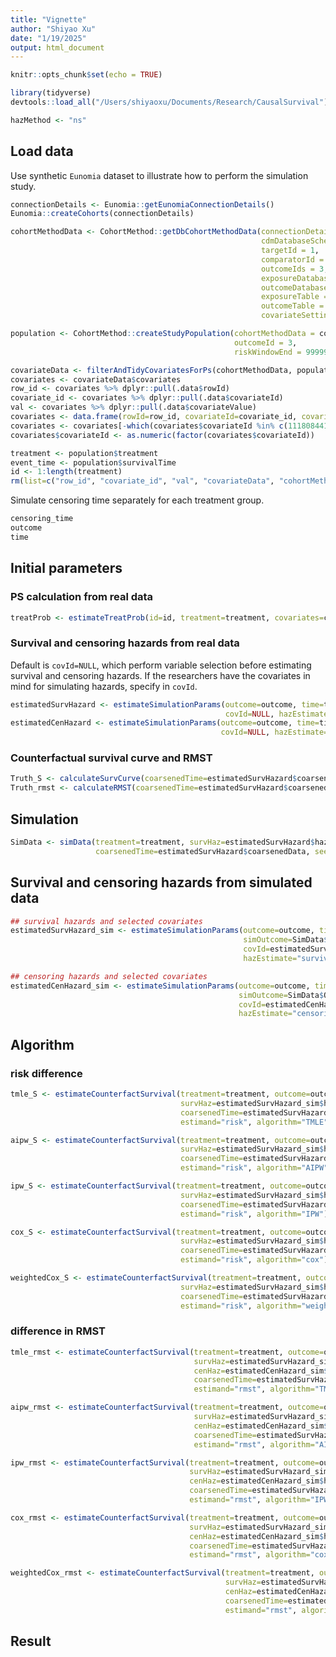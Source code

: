 ```yaml
---
title: "Vignette"
author: "Shiyao Xu"
date: "1/19/2025"
output: html_document
---
```


```r
knitr::opts_chunk$set(echo = TRUE)
```

```r
library(tidyverse)
devtools::load_all("/Users/shiyaoxu/Documents/Research/CausalSurvival")
```

```r
hazMethod <- "ns"
```

## Load data

Use synthetic `Eunomia` dataset to illustrate how to perform the simulation study. 

```r

connectionDetails <- Eunomia::getEunomiaConnectionDetails()
Eunomia::createCohorts(connectionDetails)

cohortMethodData <- CohortMethod::getDbCohortMethodData(connectionDetails = connectionDetails,
                                                        cdmDatabaseSchema = "main",
                                                        targetId = 1,
                                                        comparatorId = 2,
                                                        outcomeIds = 3,
                                                        exposureDatabaseSchema = "main",
                                                        outcomeDatabaseSchema = "main",
                                                        exposureTable = "cohort",
                                                        outcomeTable = "cohort",
                                                        covariateSettings = FeatureExtraction::createDefaultCovariateSettings())

population <- CohortMethod::createStudyPopulation(cohortMethodData = cohortMethodData,
                                                  outcomeId = 3,
                                                  riskWindowEnd = 99999)

covariateData <- filterAndTidyCovariatesForPs(cohortMethodData, population)
covariates <- covariateData$covariates
row_id <- covariates %>% dplyr::pull(.data$rowId)
covariate_id <- covariates %>% dplyr::pull(.data$covariateId)
val <- covariates %>% dplyr::pull(.data$covariateValue)
covariates <- data.frame(rowId=row_id, covariateId=covariate_id, covariateValue=val)
covariates <- covariates[-which(covariates$covariateId %in% c(1118084410, 1118084412, 1118084413, 1124300410, 1124300412, 1124300413)), ]
covariates$covariateId <- as.numeric(factor(covariates$covariateId))

treatment <- population$treatment
event_time <- population$survivalTime
id <- 1:length(treatment)
rm(list=c("row_id", "covariate_id", "val", "covariateData", "cohortMethodData", "connectionDetails", "population"))
```

Simulate censoring time separately for each treatment group. 

```r
censoring_time
outcome
time
```


## Initial parameters

### PS calculation from real data
```r
treatProb <- estimateTreatProb(id=id, treatment=treatment, covariates=covariates, covIdTreatProb=NULL)
```

### Survival and censoring hazards from real data
Default is `covId=NULL`, which perform variable selection before estimating survival and censoring hazards. If the researchers have the covariates in mind for simulating hazards, specify in `covId`. 

```r
estimatedSurvHazard <- estimateSimulationParams(outcome=outcome, time=time, treatment=treatment, covariates=covariates, 
                                                covId=NULL, hazEstimate="survival", hazMethod=hazMethod, seed=2019)
estimatedCenHazard <- estimateSimulationParams(outcome=outcome, time=time, treatment=treatment, covariates=covariates,
                                               covId=NULL, hazEstimate="censoring", hazMethod=hazMethod, seed=2019)
```

### Counterfactual survival curve and RMST
```r
Truth_S <- calculateSurvCurve(coarsenedTime=estimatedSurvHazard$coarsenedData, survHaz=estimatedSurvHazard$haz)
Truth_rmst <- calculateRMST(coarsenedTime=estimatedSurvHazard$coarsenedData, survCurve=Truth_S)
```


## Simulation 

```r
SimData <- simData(treatment=treatment, survHaz=estimatedSurvHazard$haz, cenHaz=estimatedCenHazard$haz,
                   coarsenedTime=estimatedSurvHazard$coarsenedData, seed=2019)
```

## Survival and censoring hazards from simulated data

```r
## survival hazards and selected covariates
estimatedSurvHazard_sim <- estimateSimulationParams(outcome=outcome, time=time, treatment=treatment, covariates=covariates,
                                                    simOutcome=SimData$ObservedEvent, simTime=SimData$ObservedTime, 
                                                    covId=estimatedSurvHazard$cov_indx,
                                                    hazEstimate="survival", hazMethod=hazMethod)

## censoring hazards and selected covariates
estimatedCenHazard_sim <- estimateSimulationParams(outcome=outcome, time=time, treatment=treatment, covariates=covariates,
                                                   simOutcome=SimData$ObservedEvent, simTime=SimData$ObservedTime, 
                                                   covId=estimatedCenHazard$cov_indx,
                                                   hazEstimate="censoring", hazMethod=hazMethod)
```

## Algorithm

### risk difference
```r
tmle_S <- estimateCounterfactSurvival(treatment=treatment, outcome=outcome, time=time,
                                      survHaz=estimatedSurvHazard_sim$haz, cenHaz=estimatedCenHazard_sim$haz, treatProb=treatProb,
                                      coarsenedTime=estimatedSurvHazard$coarsenedData, 
                                      estimand="risk", algorithm="TMLE")

aipw_S <- estimateCounterfactSurvival(treatment=treatment, outcome=outcome, time=time,
                                      survHaz=estimatedSurvHazard_sim$haz, cenHaz=estimatedCenHazard_sim$haz, treatProb=treatProb,
                                      coarsenedTime=estimatedSurvHazard$coarsenedData, 
                                      estimand="risk", algorithm="AIPW")

ipw_S <- estimateCounterfactSurvival(treatment=treatment, outcome=outcome, time=time,
                                      survHaz=estimatedSurvHazard_sim$haz, cenHaz=estimatedCenHazard_sim$haz, treatProb=treatProb,
                                      coarsenedTime=estimatedSurvHazard$coarsenedData, 
                                      estimand="risk", algorithm="IPW")

cox_S <- estimateCounterfactSurvival(treatment=treatment, outcome=outcome, time=time,
                                      survHaz=estimatedSurvHazard_sim$haz, cenHaz=estimatedCenHazard_sim$haz, treatProb=treatProb,
                                      coarsenedTime=estimatedSurvHazard$coarsenedData, 
                                      estimand="risk", algorithm="cox")

weightedCox_S <- estimateCounterfactSurvival(treatment=treatment, outcome=outcome, time=time,
                                      survHaz=estimatedSurvHazard_sim$haz, cenHaz=estimatedCenHazard_sim$haz, treatProb=treatProb,
                                      coarsenedTime=estimatedSurvHazard$coarsenedData, 
                                      estimand="risk", algorithm="weightedCox")

```


### difference in RMST
```r
tmle_rmst <- estimateCounterfactSurvival(treatment=treatment, outcome=outcome, time=time,
                                         survHaz=estimatedSurvHazard_sim$haz, 
                                         cenHaz=estimatedCenHazard_sim$haz, treatProb=treatProb,
                                         coarsenedTime=estimatedSurvHazard$coarsenedData, 
                                         estimand="rmst", algorithm="TMLE")

aipw_rmst <- estimateCounterfactSurvival(treatment=treatment, outcome=outcome, time=time,
                                         survHaz=estimatedSurvHazard_sim$haz, 
                                         cenHaz=estimatedCenHazard_sim$haz, treatProb=treatProb,
                                         coarsenedTime=estimatedSurvHazard$coarsenedData, 
                                         estimand="rmst", algorithm="AIPW")

ipw_rmst <- estimateCounterfactSurvival(treatment=treatment, outcome=outcome, time=time,
                                        survHaz=estimatedSurvHazard_sim$haz, 
                                        cenHaz=estimatedCenHazard_sim$haz, treatProb=treatProb,
                                        coarsenedTime=estimatedSurvHazard$coarsenedData, 
                                        estimand="rmst", algorithm="IPW")

cox_rmst <- estimateCounterfactSurvival(treatment=treatment, outcome=outcome, time=time,
                                        survHaz=estimatedSurvHazard_sim$haz, 
                                        cenHaz=estimatedCenHazard_sim$haz, treatProb=treatProb,
                                        coarsenedTime=estimatedSurvHazard$coarsenedData, 
                                        estimand="rmst", algorithm="cox")

weightedCox_rmst <- estimateCounterfactSurvival(treatment=treatment, outcome=outcome, time=time,
                                                survHaz=estimatedSurvHazard_sim$haz, 
                                                cenHaz=estimatedCenHazard_sim$haz, treatProb=treatProb,
                                                coarsenedTime=estimatedSurvHazard$coarsenedData, 
                                                estimand="rmst", algorithm="weightedCox")

```

## Result

















